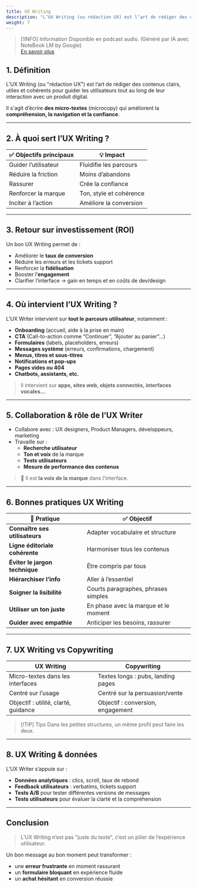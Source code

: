 ```yaml
---
title: UX Writing
description: "L’UX Writing (ou rédaction UX) est l’art de rédiger des contenus clairs, utiles et cohérents pour guider les utilisateurs tout au long de leur interaction avec un produit digital."
weight: 7
---
```



> [!INFO] Information
> Disponible en podcast audio. (Généré par IA avec NoteBook LM by Google)
> <br/>[En savoir plus](/fr/why-ai-podcast)

<SrtPlayer
  client:only="react"
  audioSrc="/podcasts/ux-writing.m4a"
  srtUrl="/podcasts/ux-writing.srt"
/>

## 1. Définition

L’UX Writing (ou "rédaction UX") est l’art de rédiger des contenus clairs, utiles et cohérents pour guider les utilisateurs tout au long de leur interaction avec un produit digital.

Il s'agit d’écrire **des micro-textes** (microcopy) qui améliorent la **compréhension, la navigation et la confiance**.

---

## 2. À quoi sert l’UX Writing ?

| ✅ Objectifs principaux | 💡 Impact               |
| ----------------------- | ----------------------- |
| Guider l’utilisateur    | Fluidifie les parcours  |
| Réduire la friction     | Moins d’abandons        |
| Rassurer                | Crée la confiance       |
| Renforcer la marque     | Ton, style et cohérence |
| Inciter à l’action      | Améliore la conversion  |

---

## 3. Retour sur investissement (ROI)

Un bon UX Writing permet de :

- Améliorer le **taux de conversion**
- Réduire les erreurs et les tickets support
- Renforcer la **fidélisation**
- Booster l’**engagement**
- Clarifier l’interface → gain en temps et en coûts de dev/design

---

## 4. Où intervient l’UX Writing ?

L’UX Writer intervient sur **tout le parcours utilisateur**, notamment :

- **Onboarding** (accueil, aide à la prise en main)
- **CTA** (Call-to-action comme “Continuer”, “Ajouter au panier”…)
- **Formulaires** (labels, placeholders, erreurs)
- **Messages système** (erreurs, confirmations, chargement)
- **Menus, titres et sous-titres**
- **Notifications et pop-ups**
- **Pages vides ou 404**
- **Chatbots, assistants, etc.**

> Il intervient sur **apps, sites web, objets connectés, interfaces vocales…**

---

## 5. Collaboration & rôle de l’UX Writer

- Collabore avec : UX designers, Product Managers, développeurs, marketing
- Travaille sur :
  - **Recherche utilisateur**
  - **Ton et voix** de la marque
  - **Tests utilisateurs**
  - **Mesure de performance des contenus**

> 🎯 Il est **la voix de la marque** dans l’interface.

---

## 6. Bonnes pratiques UX Writing

| 📝 Pratique                    | ✅ Objectif                          |
| ------------------------------ | ------------------------------------ |
| **Connaître ses utilisateurs** | Adapter vocabulaire et structure     |
| **Ligne éditoriale cohérente** | Harmoniser tous les contenus         |
| **Éviter le jargon technique** | Être compris par tous                |
| **Hiérarchiser l’info**        | Aller à l’essentiel                  |
| **Soigner la lisibilité**      | Courts paragraphes, phrases simples  |
| **Utiliser un ton juste**      | En phase avec la marque et le moment |
| **Guider avec empathie**       | Anticiper les besoins, rassurer      |

---

## 7. UX Writing vs Copywriting

| UX Writing                           | Copywriting                        |
| ------------------------------------ | ---------------------------------- |
| Micro-textes dans les interfaces     | Textes longs : pubs, landing pages |
| Centré sur l’usage                   | Centré sur la persuasion/vente     |
| Objectif : utilité, clarté, guidance | Objectif : conversion, engagement  |

> [!TIP] Tips
> Dans les petites structures, un même profil peut faire les deux.

---

## 8. UX Writing & données

L’UX Writer s’appuie sur :

- **Données analytiques** : clics, scroll, taux de rebond
- **Feedback utilisateurs** : verbatims, tickets support
- **Tests A/B** pour tester différentes versions de messages
- **Tests utilisateurs** pour évaluer la clarté et la compréhension

---

## Conclusion

> L’UX Writing n’est pas "juste du texte", c’est un pilier de l’expérience utilisateur.

Un bon message au bon moment peut transformer :

- une **erreur frustrante** en moment rassurant
- un **formulaire bloquant** en expérience fluide
- un **achat hésitant** en conversion réussie
